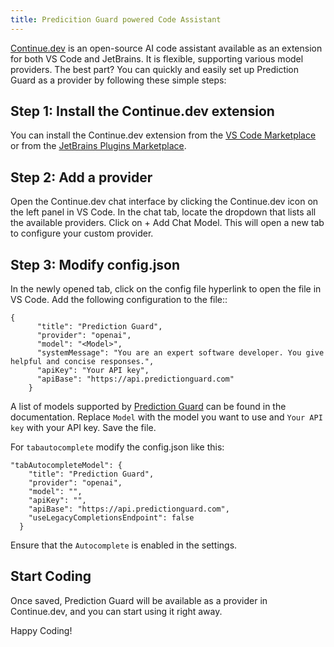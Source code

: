 ```yaml
---
title: Predicition Guard powered Code Assistant
---
```

[Continue.dev](https://www.continue.dev/) is an open-source AI code assistant available as an extension for both VS Code and JetBrains. It is flexible, supporting various model providers. The best part? You can quickly and easily set up Prediction Guard as a provider by following these simple steps:

## Step 1: Install the Continue.dev extension
You can install the Continue.dev extension from the [VS Code Marketplace](https://marketplace.visualstudio.com/items?itemName=Continue.continue) or from the [JetBrains Plugins Marketplace](https://plugins.jetbrains.com/plugin/22707-continue).

## Step 2: Add a provider
Open the Continue.dev chat interface by clicking the Continue.dev icon on the left panel in VS Code. In the chat tab, locate the dropdown that lists all the available providers. 	Click on + Add Chat Model. This will open a new tab to configure your custom provider.

## Step 3: Modify config.json 
In the newly opened tab, click on the config file hyperlink to open the file in VS Code. Add the following configuration to the file::
```
{
      "title": "Prediction Guard",
      "provider": "openai",
      "model": "<Model>",
      "systemMessage": "You are an expert software developer. You give helpful and concise responses.",
      "apiKey": "Your API key",
      "apiBase": "https://api.predictionguard.com"
    }
```
A list of models supported by [Prediction Guard](https://docs.predictionguard.com/options/llms) can be found in the documentation.
Replace `Model` with the model you want to use and `Your API key` with your API key. Save the file.

For `tabautocomplete` modify the config.json like this:

```
"tabAutocompleteModel": {
    "title": "Prediction Guard",
    "provider": "openai",
    "model": "",
    "apiKey": "",
    "apiBase": "https://api.predictionguard.com",
    "useLegacyCompletionsEndpoint": false
  }
```

Ensure that the `Autocomplete` is enabled in the settings. 

## Start Coding
Once saved, Prediction Guard will be available as a provider in Continue.dev, and you can start using it right away.

Happy Coding!